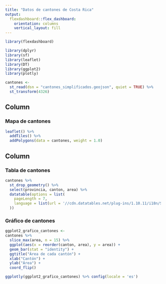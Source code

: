 ---
title: "Datos de cantones de Costa Rica"
output: 
  flexdashboard::flex_dashboard:
    orientation: columns
    vertical_layout: fill
---

```{r setup, include=FALSE}
library(flexdashboard)
```

```{r paquetes, message=FALSE,warning=FALSE}
library(dplyr)
library(sf)
library(leaflet)
library(DT)
library(ggplot2)
library(plotly)
```

```{r lectura-datos,message=FALSE,warning=FALSE}
cantones <-
  st_read(dsn = "cantones_simplificados.geojson", quiet = TRUE) %>%
  st_transform(4326)
```


Column {data-width=650}
-----------------------------------------------------------------------

### Mapa de cantones 

```{r mapa, message=FALSE,warning=FALSE}
leaflet() %>%
  addTiles() %>%
  addPolygons(data = cantones, weight = 1.0)
```

Column {data-width=350}
-----------------------------------------------------------------------

### Tabla de cantones

```{r tabla, message=FALSE,warning=FALSE}
cantones %>%
  st_drop_geometry() %>%
  select(provincia, canton, area) %>%
  datatable(options = list(
    pageLength = 7,
    language = list(url = '//cdn.datatables.net/plug-ins/1.10.11/i18n/Spanish.json')
  ))
```

### Gráfico de cantones

```{r grafico, message=FALSE,warning=FALSE}
ggplot2_grafico_cantones <-
cantones %>%
  slice_max(area, n = 15) %>% 
  ggplot(aes(x = reorder(canton, area), y = area)) +
  geom_bar(stat = "identity") +
  ggtitle("Área de cada cantón") +
  xlab("Cantón") +
  ylab("Área") +
  coord_flip() 

ggplotly(ggplot2_grafico_cantones) %>% config(locale = 'es')
```

